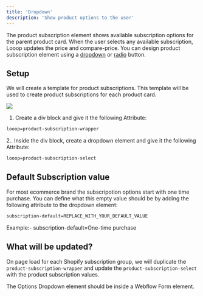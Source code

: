 ```yaml
---
title: 'Dropdown'
description: 'Show product options to the user'
---
```


The product subscription element shows available subscription options for the parent product card. When the user selects any available subscription, Looop updates the price and compare-price.
 You can design product subscription element using a [dropdown](/webflow/productcard/subscription/dropdown) or [radio](/webflow/productcard/subscription/radio) button.

## Setup
We will create a template for product subscriptions. This template will be used to create product subscriptions for each product card. 


<Frame>
<img src="/images/subscription-dropdown.jpg" />
</Frame>

1. Create a div block and give it the following Attribute:
```html
looop=product-subscription-wrapper
```
2.. Inside the div block, create a dropdown element and give it the following Attribute:
```html
looop=product-subscription-select
```
## Default Subscription value
For most ecommerce brand the subscripotion options start with one time purchase. You can define what this empty value should be by adding the following attribute to the dropdown element:
```html
subscription-default=REPLACE_WITH_YOUR_DEFAULT_VALUE
```

<Note>
Example:- subscription-default=One-time purchase
</Note>

## What will be updated?
On page load for each Shopify subscription group, we will duplicate the `product-subscription-wrapper` and update the `product-subscription-select` with the product subscription values.

<Warning>
The Options Dropdown element should be inside a Webflow Form element.
</Warning>